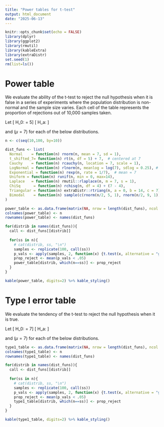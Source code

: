 ```yaml
---
title: "Power tables for t-test"
output: html_document
date: "2025-06-13"
---
```


```r
knitr::opts_chunk$set(echo = FALSE)
library(dplyr)
library(ggplot2)
library(rmutil)
library(kableExtra)
library(extraDistr)
set.seed(1)
rm(list=ls())
```

# Power table

We evaluate the ability of the t-test to reject the null hypothesis when it is false in a series of experiments where the population distribution is non-normal and the sample size varies. Each cell of the table represents the proportion of rejections out of 10,000 samples taken.

Let
\[ H_0: \mu = 5\]
\[ H_a: \mu \ge 5  \]

and ($\mu = 7$) for each of the below distributions. 

```r
n <- c(seq(10,100, by=10))

dist_funs <- list(
  Normal    = function(n) rnorm(n, mean = 7, sd = 1),
  t_shifted_7= function(n) rt(n, df = 5) + 7,  # centered at 7
  Cauchy    = function(n) rcauchy(n, location = 7, scale = 1),
  LogNormal = function(n) rlnorm(n, meanlog = log(7), sdlog = 0.25), # approx center near 7
  Exponential = function(n) rexp(n, rate = 1/7),  # mean = 7
  Uniform = function(n) runif(n, min = 0, max=14),
  Laplace   = function(n) rmutil::rlaplace(n, m = 7, s = 1),
  ChiSq      = function(n) rchisq(n, df = 4) + (7 - 4),                # right-skewed, mean ≈ 7
  Triangular = function(n) extraDistr::rtriang(n, a = 0, b = 14, c = 7), # symmetric, bounded
  Bimodal    = function(n) sample(c(rnorm(n/2, 5, 1), rnorm(n/2, 9, 1))) # symmetric bimodal
)

power_table <- as.data.frame(matrix(NA, nrow = length(dist_funs), ncol = length(n)))
colnames(power_table) <- n
rownames(power_table) <- names(dist_funs)
```
```r
for(distrib in names(dist_funs)){
  call <- dist_funs[[distrib]]
  
  for(ss in n){
    # cat(distrib, ss, "\n")
    samples <- replicate(100, call(ss))
    p_vals <- apply(samples, 2, function(x) {t.test(x, alternative = "greater", mu = 5)$p.value})
    prop_reject <- mean(p_vals < .05)
    power_table[distrib, which(n==ss)] <- prop_reject
  }
}

kable(power_table, digits=2) %>% kable_styling()
```

# Type I error table


We evaluate the tendency of the t-test to reject the null hypothesis when it is true. 

Let
\[ H_0: \mu = 7\]
\[ H_a: \mu \ge 7  \]

and ($\mu = 7$) for each of the below distributions. 

```r
type1_table <- as.data.frame(matrix(NA, nrow = length(dist_funs), ncol = length(n)))
colnames(type1_table) <- n
rownames(type1_table) <- names(dist_funs)

for(distrib in names(dist_funs)){
  call <- dist_funs[[distrib]]
  
  for(ss in n){
    # cat(distrib, ss, "\n")
    samples <- replicate(100, call(ss))
    p_vals <- apply(samples, 2, function(x) {t.test(x, alternative = "greater", mu = 7)$p.value})
    prop_reject <- mean(p_vals < .05)
    type1_table[distrib, which(n==ss)] <- prop_reject
  }
}

kable(type1_table, digits=2) %>% kable_styling()
```

